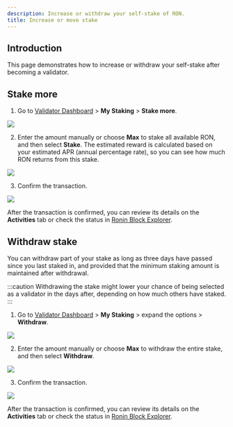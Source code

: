 ```yaml
---
description: Increase or withdraw your self-stake of RON.
title: Increase or move stake
---
```



## Introduction

This page demonstrates how to increase or withdraw your self-stake after becoming a validator.

## Stake more

1. Go to [Validator Dashboard](https://validator.roninchain.com/) >
**My Staking** > **Stake more**.
<img src={increaseStepOne} width={1280} />

2. Enter the amount manually or choose **Max** to stake all available RON,
and then select **Stake**. The estimated reward is
calculated based on your estimated APR (annual percentage rate),
so you can see how much RON returns from this stake.
<img src={increaseStepTwo} width={400} />

3. Confirm the transaction.
<img src={increaseConfirmTransaction} width={400} />

After the transaction is confirmed, you can review its details
on the **Activities** tab or check the status in
[Ronin Block Explorer](https://app.roninchain.com/dashboard).

## Withdraw stake

You can withdraw part of your stake as long as three days have passed
since you last staked in, and provided that the minimum staking
amount is maintained after withdrawal.

:::caution
Withdrawing the stake might lower your chance of being selected
as a validator in the days after, depending on how much others
have staked.
:::

1. Go to [Validator Dashboard](https://validator.roninchain.com/) >
**My Staking** > expand the options > **Withdraw**.
<img src={withdrawStepOne} width={1280} />

2. Enter the amount manually or choose **Max** to withdraw the
entire stake, and then select **Withdraw**.
<img src={withdrawStepTwo} width={400} />

3. Confirm the transaction.
<img src={withdrawConfirmTransaction} width={400} />

After the transaction is confirmed, you can review its details on the
**Activities** tab or check the status in
[Ronin Block Explorer](https://app.roninchain.com/dashboard).
